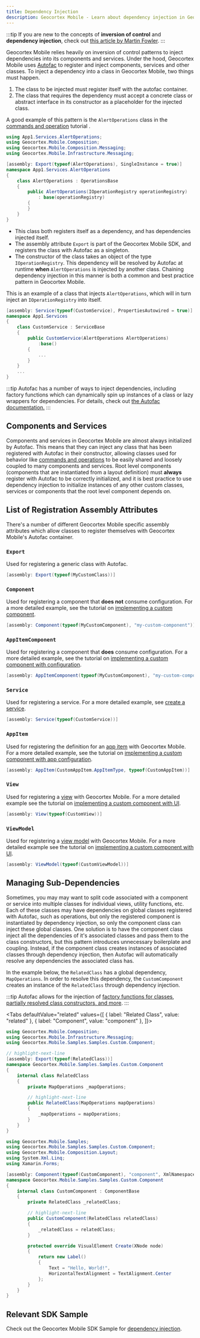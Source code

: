 ```yaml
---
title: Dependency Injection
description: Geocortex Mobile - Learn about dependency injection in Geocortex Mobile
---
```



:::tip
If you are new to the concepts of **inversion of control** and **dependency injection**, check out [this article by Martin Fowler](https://martinfowler.com/articles/injection.html).
:::

Geocortex Mobile relies heavily on inversion of control patterns to inject dependencies into its components and services. Under the hood, Geocortex Mobile uses [Autofac](https://autofaccn.readthedocs.io/en/latest/index.html) to register and inject components, services and other classes. To inject a dependency into a class in Geocortex Mobile, two things must happen.

1. The class to be injected must register itself with the autofac container.
2. The class that requires the dependency must accept a concrete class or abstract interface in its constructor as a placeholder for the injected class.

A good example of this pattern is the `AlertOperations` class in the [commands and operation](tutorial-implement-command-operation.mdx) tutorial .

```cs
using App1.Services.AlertOperations;
using Geocortex.Mobile.Composition;
using Geocortex.Mobile.Composition.Messaging;
using Geocortex.Mobile.Infrastructure.Messaging;

[assembly: Export(typeof(AlertOperations), SingleInstance = true)]
namespace App1.Services.AlertOperations
{
    class AlertOperations : OperationsBase
    {
        public AlertOperations(IOperationRegistry operationRegistry)
            : base(operationRegistry)
        {
        }
    }
}
```

-   This class both registers itself as a dependency, and has dependencies injected itself.
-   The assembly attribute `Export` is part of the Geocortex Mobile SDK, and registers the class with Autofac as a singleton.
-   The constructor of the class takes an object of the type `IOperationRegistry`. This dependency will be resolved by Autofac at runtime **when** `AlertOperations` is injected by another class. Chaining dependency injection in this manner is both a common and best practice pattern in Geocortex Mobile.

This is an example of a class that injects `AlertOperations`, which will in turn inject an `IOperationRegistry` into itself.

```cs
[assembly: Service(typeof(CustomService), PropertiesAutowired = true)]
namespace App1.Services
{
    class CustomService : ServiceBase
    {
        public CustomService(AlertOperations AlertOperations)
            :base()
        {
            ...
        }
    }
    ...
}
```

:::tip
Autofac has a number of ways to inject dependencies, including factory functions which can dynamically spin up instances of a class or lazy wrappers for dependencies. For details, check out [the Autofac documentation.](https://autofaccn.readthedocs.io/en/latest/resolve/relationships.html)
:::

## Components and Services

Components and services in Geocortex Mobile are almost always initialized by Autofac. This means that they can inject any class that has been registered with Autofac in their constructor, allowing classes used for behavior like [commands and operations](configuration-commands-operations.mdx) to be easily shared and loosely coupled to many components and services. Root level components (components that are instantiated from a layout definition) must **always** register with Autofac to be correctly initialized, and it is best practice to use dependency injection to initialize instances of any other custom classes, services or components that the root level component depends on.

## List of Registration Assembly Attributes

There's a number of different Geocortex Mobile specific assembly attributes which allow classes to register themselves with Geocortex Mobile's Autofac container.

### `Export`

Used for registering a generic class with Autofac.

```cs
[assembly: Export(typeof(MyCustomClass))]
```

### `Component`

Used for registering a component that **does not** consume configuration. For a more detailed example, see the tutorial on [implementing a custom component](tutorial-implement-component-with-ui.mdx#create-a-component-skeleton).

```cs
[assembly: Component(typeof(MyCustomComponent), "my-custom-component")]
```

### `AppItemComponent`

Used for registering a component that **does** consume configuration. For a more detailed example, see the tutorial on [implementing a custom component with configuration](tutorial-implement-component-participate-app-config.mdx#consume-the-configuration-in-the-component).

```cs
[assembly: AppItemComponent(typeof(MyCustomComponent), "my-custom-component", MyCustomComponentConfiguration.ConfigItemtype)]
```

### `Service`

Used for registering a service. For a more detailed example, see [create a service](sdk-services-create.mdx).

```cs
[assembly: Service(typeof(CustomService))]
```

### `AppItem`

Used for registering the definition for an [app item](configuration-app-config-reference.mdx#app-items) with Geocortex Mobile. For a more detailed example, see the tutorial on [implementing a custom component with app configuration](tutorial-implement-component-participate-app-config.mdx#create-a-skeleton-app-config-definition).

```cs
[assembly: AppItem(CustomAppItem.AppItemType, typeof(CustomAppItem))]
```

### `View`

Used for registering a [view](https://docs.microsoft.com/en-us/xamarin/xamarin-forms/enterprise-application-patterns/mvvm) with Geocortex Mobile. For a more detailed example see the tutorial on [implementing a custom component with UI](tutorial-implement-component-with-ui.mdx#use-xaml-to-define-your-ui).

```cs
[assembly: View(typeof(CustomView))]
```

### `ViewModel`

Used for registering a [view model](https://docs.microsoft.com/en-us/xamarin/xamarin-forms/enterprise-application-patterns/mvvm) with Geocortex Mobile. For a more detailed example see the tutorial on [implementing a custom component with UI](tutorial-implement-component-with-ui.mdx#example-progress-bar).

```cs
[assembly: ViewModel(typeof(CustomViewModel))]
```

## Managing Sub-Dependencies

Sometimes, you may may want to split code associated with a component or service into multiple classes for individual views, utility functions, etc. Each of these classes may have dependencies on global classes registered with Autofac, such as operations, but only the registered component is instantiated by dependency injection, so only the component class can inject these global classes. One solution is to have the component class inject all the dependencies of it's associated classes and pass them to the class constructors, but this pattern introduces unnecessary boilerplate and coupling. Instead, if the component class creates instances of associated classes through dependency injection, then Autofac will automatically resolve any dependencies the associated class has.

In the example below, the `RelatedClass` has a global dependency, `MapOperations`. In order to resolve this dependency, the `CustomComponent` creates an instance of the `RelatedClass` through dependency injection.

:::tip
Autofac allows for the injection of [factory functions for classes, partially resolved class constructors, and more](https://autofaccn.readthedocs.io/en/latest/resolve/relationships.html#supported-relationship-types).
:::

<Tabs
  defaultValue="related"
  values={[
    { label: "Related Class", value: "related" },
    { label: "Component", value: "component" },
  ]}>
<TabItem value="related">

```cs
using Geocortex.Mobile.Composition;
using Geocortex.Mobile.Infrastructure.Messaging;
using Geocortex.Mobile.Samples.Samples.Custom.Component;

// highlight-next-line
[assembly: Export(typeof(RelatedClass))]
namespace Geocortex.Mobile.Samples.Samples.Custom.Component
{
    internal class RelatedClass
    {
        private MapOperations _mapOperations;

        // highlight-next-line
        public RelatedClass(MapOperations mapOperations)
        {
            _mapOperations = mapOperations;
        }
    }
}
```

</TabItem>
<TabItem value="component">

```cs
using Geocortex.Mobile.Samples;
using Geocortex.Mobile.Samples.Samples.Custom.Component;
using Geocortex.Mobile.Composition.Layout;
using System.Xml.Linq;
using Xamarin.Forms;

[assembly: Component(typeof(CustomComponent), "component", XmlNamespace = XmlNamespaces.SamplesNamespace)]
namespace Geocortex.Mobile.Samples.Samples.Custom.Component
{
    internal class CustomComponent : ComponentBase
    {
        private RelatedClass _relatedClass;

        // highlight-next-line
        public CustomComponent(RelatedClass relatedClass)
        {
            _relatedClass = relatedClass;
        }

        protected override VisualElement Create(XNode node)
        {
            return new Label()
            {
                Text = "Hello, World!",
                HorizontalTextAlignment = TextAlignment.Center
            };
        }
    }
}
```

</TabItem>
</Tabs>

## Relevant SDK Sample

Check out the Geocortex Mobile SDK Sample for [dependency injection](https://github.com/geocortex/vertigis-mobile-samples/tree/master/Geocortex.Mobile.Samples/Geocortex.Mobile.Samples/Samples/Conceptual/DependencyInjection).
